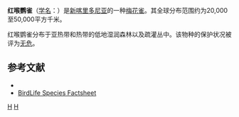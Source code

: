 {{Speciesbox 
| genus = Erythrura
| species = psittacea
| status = LC | status_system = IUCN3.1
| image = Roodkoppapegaaiamadine.JPG
| authority = [[约翰·弗里德里希·格梅林|Gmelin]], 1789
| range_map= Areale_E._psittacea.JPG
| range_map_width= 200px
}}

'''红喉鹦雀'''（[[学名|学名]]：{{lang|la|''Erythrura psittacea''}}）是[[新喀里多尼亚|新喀里多尼亚]]的一种[[梅花雀|梅花雀]]。其全球分布范围约为20,000至50,000平方千米。

红喉鹦雀分布于亚热带和热带的低地湿润森林以及疏灌丛中。该物种的保护状况被评为[[无危|无危]]。

== 参考文献 ==
* {{IUCN2010 | assessors = BirdLife International | year = 2009 | id = 149407 | title = Erythrura psittacea | version = 2011.1 | downloaded = 2011-06-19 }}
*[http://www.birdlife.org/datazone/species/index.html?action=SpcHTMDetails.asp&sid=8690&m=0 BirdLife Species Factsheet] {{Wayback|url=http://www.birdlife.org/datazone/species/index.html?action=SpcHTMDetails.asp&sid=8690&m=0 |date=20090105001437 }}
{{Taxonbar|from=Q1089087}}

[[Category:鹦雀属|H]]
[[Category:新喀里多尼亚鸟类|H]]


{{Estrildidae-stub}}